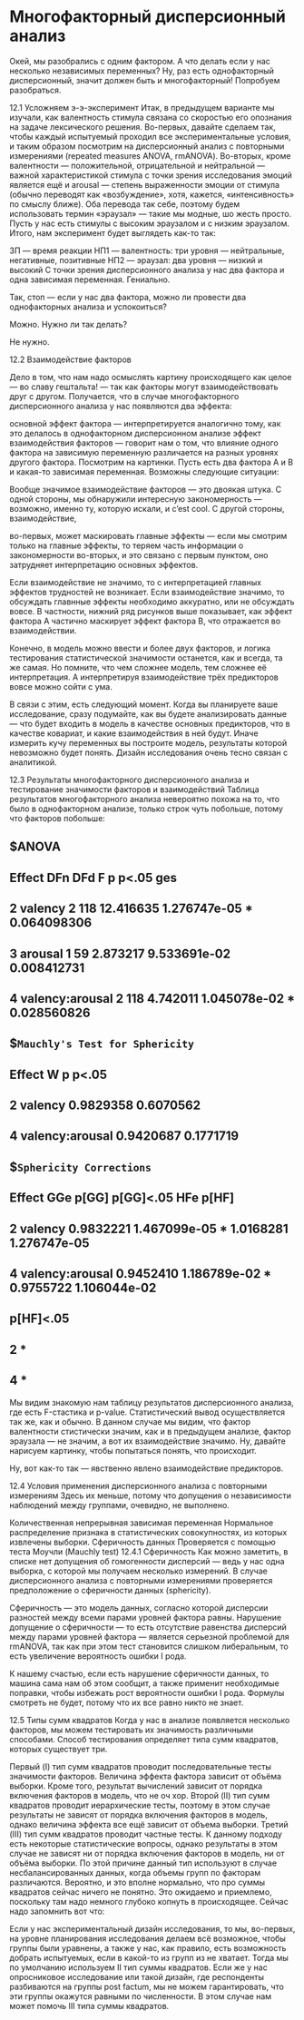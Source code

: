 # Многофакторный дисперсионный анализ

Окей, мы разобрались с одним фактором. А что делать если у нас несколько независимых переменных? Ну, раз есть однофакторный дисперсионный, значит должен быть и многофакторный! Попробуем разобраться.

12.1 Усложняем э-э-эксперимент
Итак, в предыдущем варианте мы изучали, как валентность стимула связана со скоростью его опознания на задаче лексического решения. Во-первых, давайте сделаем так, чтобы каждый испытуемый проходил все экспериментальные условия, и таким образом посмотрим на дисперсионный анализ с повторными измерениями (repeated measures ANOVA, rmANOVA). Во-вторых, кроме валентности — положительной, отрицательной и нейтральной — важной характеристикой стимула с точки зрения исследования эмоций является ещё и arousal — степень выраженности эмоции от стимула (обычно переводят как «возбуждение», хотя, кажется, «интенсивность» по смыслу ближе). Оба перевода так себе, поэтому будем использовать термин «эраузал» — такие мы модные, шо жесть просто. Пусть у нас есть стимулы с высоким эраузалом и с низким эраузалом. Итого, нам эксперимент будет выглядеть как-то так:

ЗП — время реакции
НП1 — валентность: три уровня — нейтральные, негативные, позитивные
НП2 — эраузал: два уровня — низкий и высокий
С точки зрения дисперсионного анализа у нас два фактора и одна зависимая переменная. Гениально.

Так, стоп — если у нас два фактора, можно ли провести два однофакторных анализа и успокоиться?

Можно. Нужно ли так делать?

Не нужно.

12.2 Взаимодействие факторов

Дело в том, что нам надо осмыслять картину происходящего как целое — во славу гештальта! — так как факторы могут взаимодействовать друг с другом. Получается, что в случае многофакторного дисперсионного анализа у нас появляются два эффекта:

основной эффект фактора — интерпретируется аналогично тому, как это делалось в однофакторном дисперсионном анализе
эффект взаимодействия факторов — говорит нам о том, что влияние одного фактора на зависимую переменную различается на разных уровнях другого фактора.
Посмотрим на картинки. Пусть есть два фактора A и B и какая-то зависимая переменная. Возможны следующие ситуации:


Вообще значимое взаимодействие факторов — это двоякая штука. С одной стороны, мы обнаружили интересную закономерность — возможно, именно ту, которую искали, и c’est cool. С другой стороны, взаимодействие,

во-первых, может маскировать главные эффекты — если мы смотрим только на главные эффекты, то теряем часть информации о закономерности
во-вторых, и это связано с первым пунктом, оно затрудняет интерпретацию основных эффектов.

Если взаимодействие не значимо, то с интерпретацией главных эффектов трудностей не возникает. Если взаимодействие значимо, то обсуждать главнные эффекты необходимо аккуратно, или не обсуждать вовсе. В частности, нижний ряд рисунков выше показывает, как эффект фактора A частично маскирует эффект фактора B, что отражается во взаимодействии.

Конечно, в модель можно ввести и более двух факторов, и логика тестирования статистической значимости останется, как и всегда, та же самая. Но помните, что чем сложнее модель, тем сложнее её интерпретация. А интерпретируя взаимодействие трёх предикторов вовсе можно сойти с ума.

В связи с этим, есть следующий момент. Когда вы планируете ваше исследование, сразу подумайте, как вы будете анализировать данные — что будет входить в модель в качестве основных предикторов, что в качестве ковариат, и какие взаимодействия в ней будут. Иначе измерить кучу переменных вы построите модель, результаты которой невозможно будет понять. Дизайн исследования очень тесно связан с аналитикой.

12.3 Результаты многофакторного дисперсионного анализа и тестирование значимости факторов и взаимодействий
Таблица результатов многофакторного анализа невероятно похожа на то, что было в однофакторном анализе, только строк чуть побольше, потому что факторов побольше:

## $ANOVA
##            Effect DFn DFd         F            p p<.05         ges
## 2         valency   2 118 12.416635 1.276747e-05     * 0.064098306
## 3         arousal   1  59  2.873217 9.533691e-02       0.008412731
## 4 valency:arousal   2 118  4.742011 1.045078e-02     * 0.028560826
## 
## $`Mauchly's Test for Sphericity`
##            Effect         W         p p<.05
## 2         valency 0.9829358 0.6070562      
## 4 valency:arousal 0.9420687 0.1771719      
## 
## $`Sphericity Corrections`
##            Effect       GGe        p[GG] p[GG]<.05       HFe        p[HF]
## 2         valency 0.9832221 1.467099e-05         * 1.0168281 1.276747e-05
## 4 valency:arousal 0.9452410 1.186789e-02         * 0.9755722 1.106044e-02
##   p[HF]<.05
## 2         *
## 4         *
Мы видим знакомую нам таблицу результатов дисперсионного анализа, где есть F-стастика и p-value. Статистический вывод осуществляется так же, как и обычно. В данном случае мы видим, что фактор валентности стистически значим, как и в предыдущем анализе, фактор эраузала — не значим, а вот их взаимодействие значимо. Ну, давайте нарисуем картинку, чтобы попытаться понять, что происходит.



Ну, вот как-то так — явственно явлено взаимодействие предикторов.

12.4 Условия применения дисперсионного анализа с повторными измерениям
Здесь их меньше, потому что допущения о независимости наблюдений между группами, очевидно, не выполнено.

Количественная непрерывная зависимая переменная
Нормальное распределение признака в статистических совокупностях, из которых извлечены выборки.
Сферичность данных
Проверяется с помощью теста Моучли (Mauchly test)
12.4.1 Сферичность
Как можно заметить, в списке нет допущения об гомогенности дисперсий — ведь у нас одна выборка, с которой мы получаем несколько измерений. В случае дисперсионного анализа с повторными измерениями проверяется предположение о сферичности данных (sphericity).

Сферичность — это модель данных, согласно которой дисперсии разностей между всеми парами уровней фактора равны. Нарушение допущение о сферичности — то есть отсутствие равенства дисперсий между парами уровней фактора — является серьезной проблемой для rmANOVA, так как при этом тест становится слишком либеральным, то есть увеличение вероятность ошибки I рода.

К нашему счастью, если есть нарушение сферичности данных, то машина сама нам об этом сообщит, а также применит необходимые поправки, чтобы избежать рост вероятности ошибки I рода. Формулы смотреть не будет, потому что их все равно никто не знает.

12.5 Типы сумм квадратов
Когда у нас в анализе появляется несколько факторов, мы можем тестировать их значимость различными способами. Способ тестирования определяет типа сумм квадратов, которых существует три.

Первый (I) тип сумм квадратов проводит последовательные тесты значимости факторов. Величина эффекта фактора зависит от объёма выборки. Кроме того, результат вычислений зависит от порядка включения факторов в модель, что не оч хор.
Второй (II) тип сумм квадратов проводит иерархические тесты, поэтому в этом случае результаты не зависят от порядка включения факторов в модель, однако величина эффекта все ещё зависит от объема выборки.
Третий (III) тип сумм квадратов проводит частные тесты. К данному подходу есть некоторые статистические вопросы, однако результаты в этом случае не зависят ни от порядка включения факторов в модель, ни от объёма выборки. По этой причине данный тип используют в случае несбалансированных данных, когда объемы групп по факторам различаются.
Вероятно, и это вполне нормально, что про суммы квадратов сейчас ничего не понятно. Это ожидаемо и приемлемо, поскольку там надо немного глубоко копнуть в происходящее. Сейчас надо запомнить вот что:

Если у нас экспериментальный дизайн исследования, то мы, во-первых, на уровне планирования исследования делаем всё возможное, чтобы группы были уравнены, а также у нас, как правило, есть возможность добрать испытуемых, если в какой-то из групп из не хватает. Тогда мы по умолчанию используем II тип суммы квадратов.
Если же у нас опросниковое исследование или такой дизайн, где респонденты разбиваются на группы post factum, мы не можем гарантировать, что эти группы окажутся равными по численности. В этом случае нам может помочь III типа суммы квадратов.
